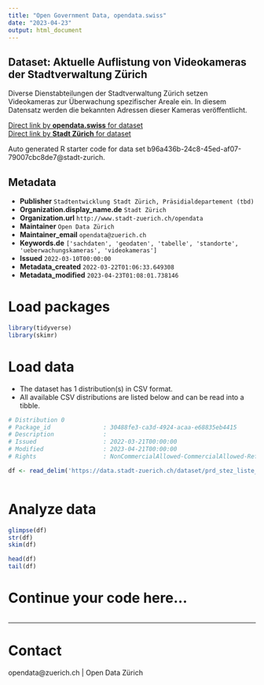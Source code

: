 ```yaml
---
title: "Open Government Data, opendata.swiss"
date: "2023-04-23"
output: html_document
---
```


## Dataset: Aktuelle Auflistung von Videokameras der Stadtverwaltung Zürich

Diverse Dienstabteilungen der Stadtverwaltung Zürich setzen Videokameras zur Überwachung spezifischer Areale ein. In diesem Datensatz werden die bekannten Adressen dieser Kameras veröffentlicht.

[Direct link by **opendata.swiss** for dataset](https://opendata.swiss/de/dataset/aktuelle-auflistung-von-videokameras-der-stadtverwaltung-zurich)<br>
[Direct link by **Stadt Zürich** for dataset](https://data.stadt-zuerich.ch/dataset/prd_stez_liste_videokameras_stadtverwaltung)

Auto generated R starter code for data set b96a436b-24c8-45ed-af07-79007cbc8de7@stadt-zurich.

## Metadata

- **Publisher** `Stadtentwicklung Stadt Zürich, Präsidialdepartement (tbd)`
- **Organization.display_name.de** `Stadt Zürich`
- **Organization.url** `http://www.stadt-zuerich.ch/opendata`
- **Maintainer** `Open Data Zürich`
- **Maintainer_email** `opendata@zuerich.ch`
- **Keywords.de** `['sachdaten', 'geodaten', 'tabelle', 'standorte', 'ueberwachungskameras', 'videokameras']`
- **Issued** `2022-03-10T00:00:00`
- **Metadata_created** `2022-03-22T01:06:33.649308`
- **Metadata_modified** `2023-04-23T01:08:01.738146`


# Load packages

```r

library(tidyverse)
library(skimr)

```

# Load data

-   The dataset has 1 distribution(s) in CSV format.
-   All available CSV distributions are listed below and can be read into a tibble.

```r

# Distribution 0
# Package_id               : 30488fe3-ca3d-4924-acaa-e68835eb4415
# Description              : 
# Issued                   : 2022-03-21T00:00:00
# Modified                 : 2023-04-21T00:00:00
# Rights                   : NonCommercialAllowed-CommercialAllowed-ReferenceNotRequired

df <- read_delim('https://data.stadt-zuerich.ch/dataset/prd_stez_liste_videokameras_stadtverwaltung/download/liste_videokameras_stadtverwaltung.csv')



```

# Analyze data

```r

glimpse(df)
str(df)
skim(df)

head(df)
tail(df)

```

# Continue your code here...

```r

```

------------------------------------------------------------------------

# Contact

opendata@zuerich.ch | Open Data Zürich
